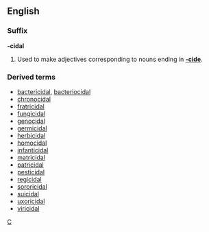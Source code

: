 ==English==
===Suffix===
'''-cidal'''

#Used to make adjectives corresponding to nouns ending in '''[[-cide]]'''.

===Derived terms===
*[[bactericidal]], [[bacteriocidal]]
*[[chronocidal]]
*[[fratricidal]]
*[[fungicidal]]
*[[genocidal]]
*[[germicidal]]
*[[herbicidal]]
*[[homocidal]]
*[[infanticidal]]
*[[matricidal]]
*[[patricidal]]
*[[pesticidal]]
*[[regicidal]]
*[[sororicidal]]
*[[suicidal]]
*[[uxoricidal]]
*[[viricidal]]

[[Category:English suffixes|C]]